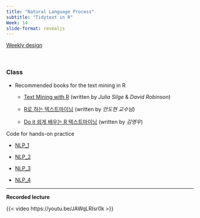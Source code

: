 ```yaml
---
title: "Natural Language Process"
subtitle: "Tidytext in R"
Week: 14
slide-format: revealjs
---
```


[Weekly design](https://changjunlee.com/teaching/ml101/weekly/)

<br>

### Class

-   Recommended books for the text mining in R

    -   [Text Mining with R](https://www.tidytextmining.com/index.html) (written by *Julia Silge* & *David Robinson*)

    -   [R로 하는 텍스트마이닝](https://bookdown.org/ahn_media/bookdown-demo/) (written by *안도현 교수님*)

    -   [Do it 쉽게 배우는 R 텍스트마이닝](https://github.com/youngwoos/Doit_textmining) (written by *김영우*)

Code for hands-on practice

-   [NLP_1](https://changjunlee.com/teaching/media_ds/about/nlp_1)

-   [NLP_2](https://changjunlee.com/teaching/media_ds/about/nlp_2)

-   [NLP_3](https://changjunlee.com/teaching/media_ds/about/nlp_3)

-   [NLP_4](https://changjunlee.com/teaching/media_ds/about/nlp_4)

<hr>

**Recorded lecture**

{{< video https://youtu.be/JAWqLRIsr0k >}}


